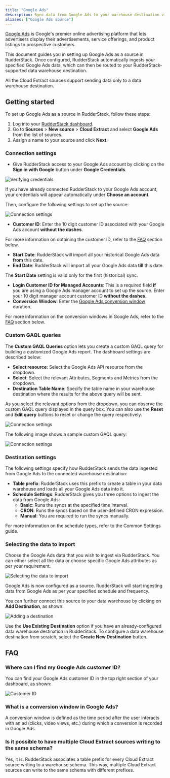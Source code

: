 ```yaml
---
title: "Google Ads"
description: Sync data from Google Ads to your warehouse destination via RudderStack.
aliases: ["Google Ads source"]
---
```


[Google Ads](https://ads.google.com/intl/en_in/home/) is Google's premier online advertising platform that lets advertisers display their advertisements, service offerings, and product listings to prospective customers. 

This document guides you in setting up Google Ads as a source in RudderStack. Once configured, RudderStack automatically ingests your specified Google Ads data, which can then be routed to your RudderStack-supported data warehouse destination.

<div class="infoBlock">
All the Cloud Extract sources support sending data only to a <Link to="/destinations/warehouse-destinations/">data warehouse destination</Link>.
</div>

## Getting started

To set up Google Ads as a source in RudderStack, follow these steps:

1. Log into your [RudderStack dashboard](https://app.rudderstack.com/).
2. Go to **Sources** > **New source** > **Cloud Extract** and select **Google Ads** from the list of sources.
3. Assign a name to your source and click **Next**.

### Connection settings

- Give RudderStack access to your Google Ads account by clicking on the **Sign in with Google** button under **Google Credentials**.

<img src="../../assets/cloud-extract-sources/g-ads-connection-settings-1.png" alt="Verifying credentials" />

<div class="infoBlock">

If you have already connected RudderStack to your Google Ads account, your credentials will appear automatically under <strong>Choose an account</strong>.
</div>

Then, configure the following settings to set up the source:

<img src="../../assets/cloud-extract-sources/g-ads-connection-settings-2.png" alt="Connection settings" />

- **Customer ID**: Enter the 10 digit customer ID associated with your Google Ads account **without the dashes**.

<div class="infoBlock">

For more information on obtaining the customer ID, refer to the <a href="#faq">FAQ</a> section below.
</div>

- **Start Date**: RudderStack will import all your historical Google Ads data **from** this date.
- **End Date**: RudderStack will import all your Google Ads data **till** this date.

<div class="infoBlock">

The <strong>Start Date</strong> setting is valid only for the first (historical) sync.
</div>

- **Login Customer ID for Managed Accounts**: This is a required field **if** you are using a Google Ads manager account to set up the source. Enter your 10 digit manager account customer ID **without the dashes**.
- **Conversion Window**: Enter the [Google Ads conversion window](https://support.google.com/google-ads/answer/3123169?hl=en) duration.

<div class="infoBlock">

For more information on the conversion windows in Google Ads, refer to the <a href="#faq">FAQ</a> section below.
</div>

### Custom GAQL queries

The **Custom GAQL Queries** option lets you create a custom GAQL query for building a customized Google Ads report. The dashboard settings are described below:
- **Select resource**: Select the Google Ads API resource from the dropdown.
- **Select**: Select the relevant Attributes, Segments and Metrics from the dropdown.
- **Destination Table Name**: Specify the table name in your warehouse destination where the results for the above query will be sent.

As you select the relevant options from the dropdown, you can observe the custom GAQL query displayed in the query box. You can also use the **Reset** and **Edit query** buttons to reset or change the query respectively.

<img src="../../assets/cloud-extract-sources/g-ads-connection-settings-4.png" alt="Connection settings" />

The following image shows a sample custom GAQL query:

<img src="../../assets/cloud-extract-sources/g-ads-connection-settings-5.png" alt="Connection settings" />

### Destination settings

The following settings specify how RudderStack sends the data ingested from Google Ads to the connected warehouse destination:

- **Table prefix**: RudderStack uses this prefix to create a table in your data warehouse and loads all your Google Ads data into it.
- **Schedule Settings**: RudderStack gives you three options to ingest the data from Google Ads:
    - **Basic**: Runs the syncs at the specified time interval. 
    - **CRON**: Runs the syncs based on the user-defined CRON expression.
    - **Manual**: You are required to run the syncs manually.

<div class="infoBlock">

For more information on the schedule types, refer to the <Link to="/sources/extract/common-settings/">Common Settings</Link> guide.
</div>

### Selecting the data to import

Choose the Google Ads data that you wish to ingest via RudderStack. You can either select all the data or choose specific Google Ads attributes as per your requirement.

<img src="../../assets/cloud-extract-sources/g-ads-connection-settings-3.png" alt="Selecting the data to import" />

Google Ads is now configured as a source. RudderStack will start ingesting data from Google Ads as per your specified schedule and frequency.

You can further connect this source to your data warehouse by clicking on **Add Destination**, as shown:

<img src="../../assets/cloud-extract-sources/add-destination.png" alt="Adding a destination" />

<div class="successBlock">

Use the <strong>Use Existing Destination</strong> option if you have an already-configured data warehouse destination in RudderStack. To configure a data warehouse destination from scratch, select the <strong>Create New Destination</strong> button.
</div>

## FAQ

### Where can I find my Google Ads customer ID?

You can find your Google Ads customer ID in the top right section of your dashboard, as shown:

<img src="../../assets/cloud-extract-sources/g-ads-customer-id.png" alt="Customer ID" />

### What is a conversion window in Google Ads?

A conversion window is defined as the time period after the user interacts with an ad (clicks, video views, etc.) during which a conversion is recorded in Google Ads.

### Is it possible to have multiple Cloud Extract sources writing to the same schema?

Yes, it is. RudderStack associates a table prefix for every Cloud Extract source writing to a warehouse schema. This way, multiple Cloud Extract sources can write to the same schema with different prefixes.


